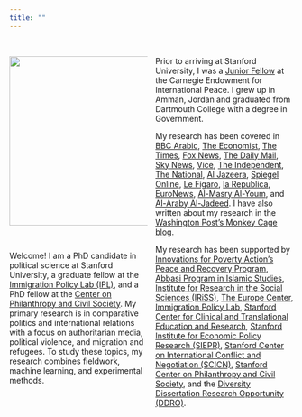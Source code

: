 ```yaml
---
title: ""
---
```


<br>

<style>
  .col2 {
    columns: 2 200px;         /* number of columns and width in pixels*/
    -webkit-columns: 2 200px; /* chrome, safari */
    -moz-columns: 2 200px;    /* firefox */
  }
</style>
 

<div class="col2">
<center><img src="images/alrababah.jpg" width="300px"></center>

<br>

Welcome! I am a PhD candidate in political science at Stanford University, a graduate fellow at the [Immigration Policy Lab (IPL)](http://immigrationlab.org), and a PhD fellow at the [Center on Philanthropy and Civil Society](https://pacscenter.stanford.edu/). My primary research is in comparative politics and international relations with a focus on authoritarian media, political violence, and migration and refugees. To study these topics, my research combines fieldwork, machine learning, and experimental methods.

Prior to arriving at Stanford University, I was a [Junior Fellow](https://carnegieendowment.org/about/jr-fellows) at the Carnegie Endowment for International Peace. I grew up in Amman, Jordan and graduated from Dartmouth College with a degree in Government.

My research has been covered in [BBC Arabic](https://twitter.com/BBCArabic/status/1142015205314125824), [The Economist](https://www.economist.com/britain/2019/06/06/mo-salahs-goals-help-to-tackle-islamophobia-in-liverpool), [The Times](https://www.thetimes.co.uk/article/mo-salah-success-scores-home-win-against-islamophobia-in-liverpool-6dnhttvp0), [Fox News](https://www.foxnews.com/sports/mohamed-salah-liverpool-islamophobia-study), [The Daily Mail](https://www.dailymail.co.uk/news/article-7102863/Islamophobia-plummeted-Liverpool-Egyptian-footballer-Mo-Salah-signed-researchers-say.html), [Sky News](https://news.sky.com/story/sky-views-football-fans-unity-has-enormous-power-to-drown-hatred-and-bile-11733823), [Vice](https://www.vice.com/en_us/article/qv7ev7/mo-salah-has-singlehandedly-reduced-islamophobia-in-liverpool), [The Independent](https://www.independent.co.uk/sport/football/news-and-comment/mohamed-salah-liverpool-islamophobia-muslim-goal-celebration-study-a8943501.html), [The National](https://www.thenational.ae/world/europe/mo-salah-may-have-caused-fall-in-islamophobia-in-liverpool-says-report-1.869695), [Al Jazeera](https://www.aljazeera.net/news/humanrights/2019/6/3/%D8%AF%D8%B1%D8%A7%D8%B3%D8%A9-%D8%A8%D8%B1%D9%8A%D8%B7%D8%A7%D9%86%D9%8A%D8%A9-%D8%B5%D9%84%D8%A7%D8%AD-%D9%87%D8%B2%D9%85-%D8%A7%D9%84%D8%A5%D8%B3%D9%84%D8%A7%D9%85%D9%88%D9%81%D9%88%D8%A8%D9%8A%D8%A7-%D9%81%D9%8A-%D9%85%D8%B9%D9%82%D9%84-%D9%84%D9%8A%D9%81%D8%B1%D8%A8%D9%88%D9%84), [Spiegel Online](https://www.spiegel.de/panorama/mohamed-salah-fc-liverpool-stuermer-laesst-islamfeindlichkeit-sinken-a-1270644.html), [Le Figaro](http://www.lefigaro.fr/le-scan-sport/2019/06/05/27001-20190605ARTFIG00034-la-signature-de-salah-a-liverpool-aurait-provoque-une-baisse-des-crimes-anti-musulmans.php),  [la Republica](https://www.repubblica.it/esteri/2019/06/06/news/il_calcio_che_unisce_a_liverpool_calano_attacchi_e_offese_anti-islam_grazie_a_salah-228076797/?fbclid=IwAR2YL0fQfljlx05PW0GXxdX06UneEHGQRKNYRgeM5O2GLb6HnbO1Vcu56sY&ref=RHPPBT-BH-I0-C4-P11-S1.4-T1), [EuroNews](https://arabic.euronews.com/2019/06/03/swiss-report-says-salah-cuts-hate-crime-and-islamophobia-into-half-in-liverpool), [Al-Masry Al-Youm](https://www.almasryalyoum.com/news/details/1402243), and [Al-Araby Al-Jadeed](https://www.alaraby.co.uk/medianews/2019/6/3/%d9%85%d8%ad%d9%85%d8%af-%d8%b5%d9%84%d8%a7%d8%ad-%d8%b3%d8%a7%d9%87%d9%85-%d8%a8%d8%a7%d9%86%d8%ae%d9%81%d8%a7%d8%b6-%d8%a7%d9%84%d8%a5%d8%b3%d9%84%d8%a7%d9%85%d9%88%d9%81%d9%88%d8%a8%d9%8a%d8%a7-%d9%81%d9%8a-%d9%84%d9%8a%d9%81%d8%b1%d8%a8%d9%88%d9%84). I have also written about my research in the [Washington Post's Monkey Cage blog](https://www.washingtonpost.com/news/monkey-cage/wp/2018/07/20/when-jordan-closed-its-border-to-refugees-the-public-protested-heres-why/). 

My research has been supported by [Innovations for Poverty Action's Peace and Recovery Program](https://www.poverty-action.org/program-area/peace-and-recovery), [Abbasi Program in Islamic Studies](https://islamicstudies.stanford.edu/), [Institute for Research in the Social Sciences (IRiSS)](https://iriss.stanford.edu/), [The Europe Center](https://tec.fsi.stanford.edu/), [Immigration Policy Lab](Immigration Policy Lab), [Stanford Center for Clinical and Translational Education and Research](https://med.stanford.edu/spectrum/b3_funding.html), [Stanford Institute for Economic Policy Research (SIEPR)](https://siepr.stanford.edu/), [Stanford Center on International Conflict and Negotiation (SCICN)](https://law.stanford.edu/stanford-center-on-international-conflict-and-negotiation-scicn/), [Stanford Center on Philanthropy and Civil Society](https://pacscenter.stanford.edu/), and the [Diversity Dissertation Research Opportunity (DDRO)](https://vpge.stanford.edu/fellowships-funding/diversity-dissertation). 

</div>




